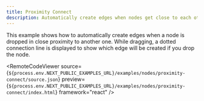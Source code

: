 ```yaml
---
title: Proximity Connect
description: Automatically create edges when nodes get close to each other
---
```



<ExampleLayout>
This example shows how to automatically create edges when a node is dropped in close proximity to another one. While dragging, a dotted connection line is displayed to show which edge will be created if you drop the node.

<RemoteCodeViewer
  source={`${process.env.NEXT_PUBLIC_EXAMPLES_URL}/examples/nodes/proximity-connect/source.json`}
  preview={`${process.env.NEXT_PUBLIC_EXAMPLES_URL}/examples/nodes/proximity-connect/index.html`}
  framework="react"
/>

</ExampleLayout>
